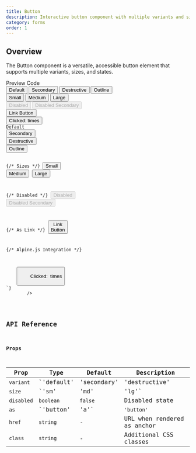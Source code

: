 ```yaml
---
title: Button
description: Interactive button component with multiple variants and sizes
category: forms
order: 1
---
```



## Overview

The Button component is a versatile, accessible button element that supports multiple variants, sizes, and states.

<Tabs defaultValue="preview" class="h-auto">
    <TabsList variant="pills" slot="list">
        <TabsTrigger value="preview" variant="pills">
            Preview
        </TabsTrigger>
        <TabsTrigger value="code" variant="pills">
            Code
        </TabsTrigger>
    </TabsList>
    <TabsContent value="preview" preview class="space-y-4">
            <div class="flex flex-row gap-4 flex-wrap justify-center items-center">
                <Button variant="default">Default</Button>
                <Button variant="secondary">Secondary</Button>
                <Button variant="destructive">Destructive</Button>
                <Button variant="outline">Outline</Button>
            </div>
            <div class="flex flex-row gap-4 flex-wrap justify-center items-center">
                <Button size="sm">Small</Button>
                <Button size="md">Medium</Button>
                <Button size="lg">Large</Button>
            </div>
            <div class="flex flex-row gap-4 flex-wrap justify-center items-center">
                <Button disabled>Disabled</Button>
                <Button variant="secondary" disabled>Disabled Secondary</Button>
            </div>
            <div class="flex flex-row gap-4 flex-wrap justify-center items-center">
                <Button as="a" href="#" variant="outline">Link Button</Button>
                <div x-data="{ count: 0 }">
                    <Button x-on:click="count++">
                        Clicked: <span x-text="count"></span> times
                    </Button>
                </div>
            </div>
    </TabsContent>
    <TabsContent value="code">
        <Code
            language="astro"
            code={`---
---
{/* Variants */}
<Button variant="default">Default</Button>
<Button variant="secondary">Secondary</Button>
<Button variant="destructive">Destructive</Button>
<Button variant="outline">Outline</Button>

{/* Sizes */}
<Button size="sm">Small</Button>
<Button size="md">Medium</Button>
<Button size="lg">Large</Button>

{/* Disabled */}
<Button disabled>Disabled</Button>
<Button variant="secondary" disabled>Disabled Secondary</Button>

{/* As Link */}
<Button as="a" href="#" variant="outline">Link Button</Button>

{/* Alpine.js Integration */}
<div x-data="{ count: 0 }">
    <Button x-on:click="count++">
        Clicked: <span x-text="count"></span> times
    </Button>
</div>`}
        />
    </TabsContent>
</Tabs>

## API Reference

### Props

| Prop | Type | Default | Description |
|------|------|---------|-------------|
| `variant` | `'default' | 'secondary' | 'destructive' | 'outline'` | `'default'` | Button variant |
| `size` | `'sm' | 'md' | 'lg'` | `'md'` | Button size |
| `disabled` | `boolean` | `false` | Disabled state |
| `as` | `'button' | 'a'` | `'button'` | Render as button or anchor |
| `href` | `string` | - | URL when rendered as anchor |
| `class` | `string` | - | Additional CSS classes |